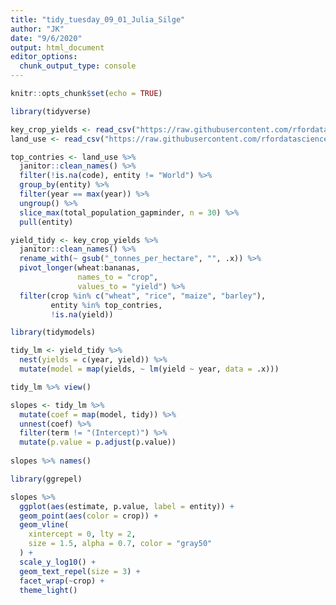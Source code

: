 ```yaml
---
title: "tidy_tuesday_09_01_Julia_Silge"
author: "JK"
date: "9/6/2020"
output: html_document
editor_options: 
  chunk_output_type: console
---
```


```r
knitr::opts_chunk$set(echo = TRUE)
```

```r
library(tidyverse)

key_crop_yields <- read_csv("https://raw.githubusercontent.com/rfordatascience/tidytuesday/master/data/2020/2020-09-01/key_crop_yields.csv")
land_use <- read_csv("https://raw.githubusercontent.com/rfordatascience/tidytuesday/master/data/2020/2020-09-01/land_use_vs_yield_change_in_cereal_production.csv")
```

```r
top_contries <- land_use %>%
  janitor::clean_names() %>%
  filter(!is.na(code), entity != "World") %>%
  group_by(entity) %>%
  filter(year == max(year)) %>%
  ungroup() %>%
  slice_max(total_population_gapminder, n = 30) %>%
  pull(entity)

yield_tidy <- key_crop_yields %>%
  janitor::clean_names() %>%
  rename_with(~ gsub("_tonnes_per_hectare", "", .x)) %>%
  pivot_longer(wheat:bananas,
               names_to = "crop",
               values_to = "yield") %>%
  filter(crop %in% c("wheat", "rice", "maize", "barley"),
         entity %in% top_contries,
         !is.na(yield)) 
```

```r
library(tidymodels)

tidy_lm <- yield_tidy %>%
  nest(yields = c(year, yield)) %>%
  mutate(model = map(yields, ~ lm(yield ~ year, data = .x)))

tidy_lm %>% view()

slopes <- tidy_lm %>%
  mutate(coef = map(model, tidy)) %>%
  unnest(coef) %>%
  filter(term != "(Intercept)") %>%
  mutate(p.value = p.adjust(p.value))
  
slopes %>% names()
```

```r
library(ggrepel)

slopes %>%
  ggplot(aes(estimate, p.value, label = entity)) +
  geom_point(aes(color = crop)) +
  geom_vline(
    xintercept = 0, lty = 2,
    size = 1.5, alpha = 0.7, color = "gray50"
  ) +
  scale_y_log10() +
  geom_text_repel(size = 3) +
  facet_wrap(~crop) +
  theme_light()
```